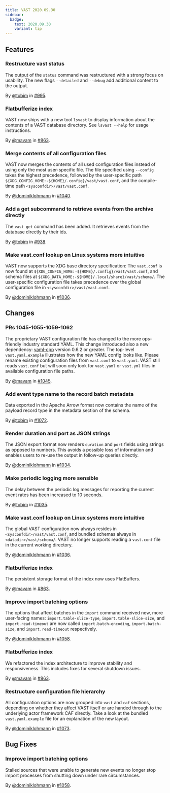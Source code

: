 ```yaml
---
title: VAST 2020.09.30
sidebar:
  badge:
    text: 2020.09.30
    variant: tip
---
```


## Features

### Restructure vast status

The output of the `status` command was restructured with a strong focus on
usability. The new flags `--detailed` and `--debug` add additional content to
the output.

By [@tobim](https://github.com/tobim) in [#995](https://github.com/tenzir/tenzir/pull/995).

### Flatbufferize index

VAST now ships with a new tool `lsvast` to display information about the
contents of a VAST database directory. See `lsvast --help` for usage
instructions.

By [@mavam](https://github.com/mavam) in [#863](https://github.com/tenzir/tenzir/pull/863).

### Merge contents of all configuration files

VAST now merges the contents of all used configuration files instead of using
only the most user-specific file. The file specified using `--config` takes the
highest precedence, followed by the user-specific path
`${XDG_CONFIG_HOME:-${HOME}/.config}/vast/vast.conf`, and the compile-time path
`<sysconfdir>/vast/vast.conf`.

By [@dominiklohmann](https://github.com/dominiklohmann) in [#1040](https://github.com/tenzir/tenzir/pull/1040).

### Add a get subcommand to retrieve events from the archive directly

The `vast get` command has been added. It retrieves events from the database
directly by their ids.

By [@tobim](https://github.com/tobim) in [#938](https://github.com/tenzir/tenzir/pull/938).

### Make vast.conf lookup on Linux systems more intuitive

VAST now supports the XDG base directory specification: The `vast.conf` is now
found at `${XDG_CONFIG_HOME:-${HOME}/.config}/vast/vast.conf`, and schema files
at `${XDG_DATA_HOME:-${HOME}/.local/share}/vast/schema/`. The user-specific
configuration file takes precedence over the global configuration file in
`<sysconfdir>/vast/vast.conf`.

By [@dominiklohmann](https://github.com/dominiklohmann) in [#1036](https://github.com/tenzir/tenzir/pull/1036).

## Changes

### PRs 1045-1055-1059-1062

The proprietary VAST configuration file has changed to the more ops-friendly
industry standard YAML. This change introduced also a new dependency:
[yaml-cpp](https://github.com/jbeder/yaml-cpp) version 0.6.2 or greater. The
top-level `vast.yaml.example` illustrates how the new YAML config looks like.
Please rename existing configuration files from `vast.conf` to `vast.yaml`.
VAST still reads `vast.conf` but will soon only look for `vast.yaml` or
`vast.yml` files in available configuration file paths.

By [@mavam](https://github.com/mavam) in [#1045](https://github.com/tenzir/tenzir/pull/1045).

### Add event type name to the record batch metadata

Data exported in the Apache Arrow format now contains the name of the payload
record type in the metadata section of the schema.

By [@tobim](https://github.com/tobim) in [#1072](https://github.com/tenzir/tenzir/pull/1072).

### Render duration and port as JSON strings

The JSON export format now renders `duration` and `port` fields using strings as
opposed to numbers. This avoids a possible loss of information and enables users
to re-use the output in follow-up queries directly.

By [@dominiklohmann](https://github.com/dominiklohmann) in [#1034](https://github.com/tenzir/tenzir/pull/1034).

### Make periodic logging more sensible

The delay between the periodic log messages for reporting the current event
rates has been increased to 10 seconds.

By [@tobim](https://github.com/tobim) in [#1035](https://github.com/tenzir/tenzir/pull/1035).

### Make vast.conf lookup on Linux systems more intuitive

The global VAST configuration now always resides in
`<sysconfdir>/vast/vast.conf`, and bundled schemas always in
`<datadir>/vast/schema/`. VAST no longer supports reading a `vast.conf` file in
the current working directory.

By [@dominiklohmann](https://github.com/dominiklohmann) in [#1036](https://github.com/tenzir/tenzir/pull/1036).

### Flatbufferize index

The persistent storage format of the index now uses FlatBuffers.

By [@mavam](https://github.com/mavam) in [#863](https://github.com/tenzir/tenzir/pull/863).

### Improve import batching options

The options that affect batches in the `import` command received new, more
user-facing names: `import.table-slice-type`, `import.table-slice-size`, and
`import.read-timeout` are now called `import.batch-encoding`,
`import.batch-size`, and `import.read-timeout` respectively.

By [@dominiklohmann](https://github.com/dominiklohmann) in [#1058](https://github.com/tenzir/tenzir/pull/1058).

### Flatbufferize index

We refactored the index architecture to improve stability and responsiveness.
This includes fixes for several shutdown issues.

By [@mavam](https://github.com/mavam) in [#863](https://github.com/tenzir/tenzir/pull/863).

### Restructure configuration file hierarchy

All configuration options are now grouped into `vast` and `caf` sections,
depending on whether they affect VAST itself or are handed through to the
underlying actor framework CAF directly. Take a look at the bundled
`vast.yaml.example` file for an explanation of the new layout.

By [@dominiklohmann](https://github.com/dominiklohmann) in [#1073](https://github.com/tenzir/tenzir/pull/1073).

## Bug Fixes

### Improve import batching options

Stalled sources that were unable to generate new events no longer stop import
processes from shutting down under rare circumstances.

By [@dominiklohmann](https://github.com/dominiklohmann) in [#1058](https://github.com/tenzir/tenzir/pull/1058).
